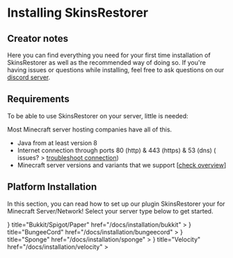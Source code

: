 
# Installing SkinsRestorer

## Creator notes

Here you can find everything you need for your first time installation of SkinsRestorer as well as the recommended way
of doing so.
If you're having issues or questions while installing, feel
free to ask questions on our [discord server](https://skinsrestorer.net/discord).

## Requirements

To be able to use SkinsRestorer on your server, little is needed:

<Callout emoji="📔">
    Most Minecraft server hosting companies have all of this.
</Callout>

* Java from at least version 8
* Internet connection through ports 80 (http) & 443 (https) & 53 (dns) (
issues? > [troubleshoot connection](/docs/troubleshooting))
* Minecraft server versions and variants that we
support [[check overview](https://github.com/SkinsRestorer/SkinsRestorerX/blob/HEAD/README.md#telescope-compatibility)]

## Platform Installation

In this section, you can read how to set up our plugin SkinsRestorer your for Minecraft Server/Network!
Select your server type below to get started.

<Cards>
    <Card
        icon={
            <Image
                src="/platform/bukkit.png"
                alt="Bukkit/Spigot/Paper"
                width={24}
                height={24}/>
        }
        title="Bukkit/Spigot/Paper"
        href="/docs/installation/bukkit"
    >
    </Card>
    <Card
        icon={
            <Image
                src="/platform/bungeecord.png"
                alt="BungeeCord"
                width={24}
                height={24}/>
        }
        title="BungeeCord"
        href="/docs/installation/bungeecord"
    >
    </Card>
    <Card
        icon={
            <svg xmlns="http://www.w3.org/2000/svg" viewBox="0 0 200 200" fill="#F7CF0D">
                <path
                    d="M190 0H10C4.5 0 0 4.5 0 10v180c0 5.5 4.5 10 10 10h16.1c-1.7-45.7-.1-52.5 3.1-57 3.9-5.6 5.5-6.3 11.4-11 5-4 3.2-10.5-.4-15.2-2.2-2.9-5.3-6.3-7.7-9.6-1.5-2.2 2.2-15.1 3.6-19.8 1.4-4.7 3.8-20 24.8-24.1 7.9-1.6 29.6-2.7 44.5-1.8-.1-.6-.3-1.3-.4-2-.3-1.2-.5-2.5-.8-3.9-.3-1.3-.6-2.7-.9-4.1-.3-1.4-.7-2.8-1-4.3-.4-1.5-.7-2.9-1.2-4.4-.8-3-1.8-5.9-3-8.7-.6-1.4-1.2-2.7-1.9-3.9-.7-1.1-1.4-2.1-2-2.5-.1-.1-.2-.2-.3-.2h-.1.2s.1 0 0 0l-.3-.1h-.2l-.4-.1h-.5c-1.3-.1-2.7-.1-4.2 0-2.9.2-6 .8-9 1.5s-5.9 1.6-8.7 2.4c-1.2.4-2.3.8-3.4 1.1.1.9.2 1.7.2 2.6 0 13-10.5 23.5-23.5 23.5S20.6 47.9 20.6 34.9s10.5-23.5 23.5-23.5c8.7 0 16.3 4.7 20.4 11.8 1-.4 2.1-.8 3.2-1.2 2.8-1.1 5.9-2.2 9.1-3.2 3.3-1 6.7-2 10.5-2.5 1.9-.3 3.9-.4 6.1-.3h.8c.3 0 .6.1.8.1H95.7l.3.1h.1l.3.1s.2 0 .3.1l.4.1c.6.2.9.3 1.3.5s.7.3 1.1.5c.7.4 1.3.8 1.9 1.2 1.1.9 2 1.8 2.7 2.7.8.9 1.4 1.8 2 2.7 1.2 1.8 2.1 3.5 2.9 5.2 1.6 3.4 2.9 6.8 3.9 10l1.5 4.8c.5 1.6.8 3.1 1.2 4.6.2.7.4 1.5.5 2.2.2.7.3 1.4.5 2.1.3 1.4.6 2.8.9 4.1.4 2 .7 3.9 1 5.6 22.4 2.2 39.5 5.1 47.2 12.8 11.3 11 20 61 14.3 124.5h10c5.5 0 10-4.5 10-10V10c0-5.5-4.5-10-10-10z"/>
                <path
                    d="M91.4 140.8c-1.3 3.6-2.4 45.7 10 45.7s12.5-43.2 12.1-45.7c-.4-2.4-20.8-3.5-22.1 0zM75 100c-8.5-1.2-13.6 40.2-1.7 42.6 11.2 2.2 10.1-41.4 1.7-42.6zM130.8 100c-8.5-1.2-13.6 40.2-1.7 42.6 11.2 2.2 10.2-41.4 1.7-42.6z"/>
            </svg>
        }
        title="Sponge"
        href="/docs/installation/sponge"
    >
    </Card>
    <Card
        icon={
            <svg viewBox="0 0 34 34" fill="none" xmlns="http://www.w3.org/2000/svg">
                <g clipPath="url(#velocity_svg__a)" fill="#fff">
                    <path
                        d="m15.949 15.137-4.22-5.758a.925.925 0 0 0-.93-.36l-6.731 1.36a.927.927 0 0 0-.625.458L.116 16.852a.924.924 0 0 0 .063.994l4.23 5.775a.926.926 0 0 0 .93.36l6.711-1.355a.925.925 0 0 0 .624-.46l3.339-6.032a.926.926 0 0 0-.064-.997Zm-4.64 5.791a.746.746 0 0 1-1.044-.16l-2.42-3.297a1.248 1.248 0 0 0-1.248-.484l-4.103.83a.748.748 0 0 1-.3-1.466l4.449-.9a1.249 1.249 0 0 0 .844-.617l2.232-4.032a.748.748 0 0 1 1.37.154.747.747 0 0 1-.063.568L8.97 15.25a1.249 1.249 0 0 0 .085 1.34l2.42 3.295a.748.748 0 0 1-.164 1.043ZM30.01 16.182a.767.767 0 1 0 0-1.534.767.767 0 0 0 0 1.534Z"></path>
                    <path
                        d="M33.276 17.716H19.403a.767.767 0 0 1 0-1.534h8.29a.768.768 0 0 0 0-1.535h-5.479a.767.767 0 1 1 0-1.534h8.3a.768.768 0 0 0 0-1.535H13.34l2.608 3.56a.925.925 0 0 1 .064.994l-3.339 6.032a.919.919 0 0 1-.109.156H29.13a.767.767 0 1 0 0-1.534h-4.177a.768.768 0 1 1 0-1.535h8.323a.769.769 0 1 0 0-1.535Z"></path>
                </g>
                <defs>
                    <clipPath id="velocity_svg__a">
                        <path fill="#fff" d="M0 0h34v34H0z"></path>
                    </clipPath>
                </defs>
            </svg>
        }
        title="Velocity"
        href="/docs/installation/velocity"
    >
    </Card>
</Cards>
